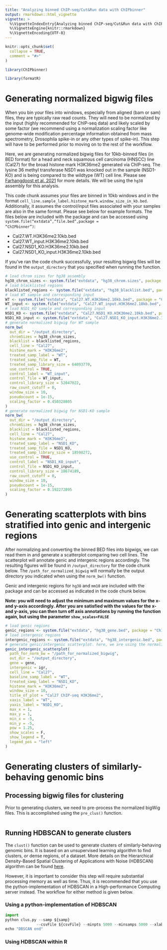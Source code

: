 ```yaml
---
title: "Analyzing binned ChIP-seq/Cut&Run data with ChIPbinner"
output: rmarkdown::html_vignette
vignette: >
  %\VignetteIndexEntry{Analyzing binned ChIP-seq/Cut&Run data with ChIPbinner}
  %\VignetteEngine{knitr::rmarkdown}
  %\VignetteEncoding{UTF-8}
---
```


```r
knitr::opts_chunk$set(
  collapse = TRUE,
  comment = "#>"
)
```

```r
library(ChIPbinner)
```

```r
library(formatR)
```

# Generating normalized bigwig files

When you bin your files into windows, especially from aligned (bam or sam) files, they are typically raw read counts. They will need to be normalized by the input (highly recommended for ChIP-seq data) and likely scaled by some factor (we recommend using a normalization scaling factor like genome-wide modification percentage information obtained from mass spectrometry, Drosophila spike-in or any other types of spike-in). This step will have to be performed prior to moving on to the rest of the workflow.

Here, we are generating normalized bigwig files for 10kb-binned files (in BED format) for a head and neck squamous cell carcinoma (HNSCC) line (Cal27) for the broad histone mark H3K36me2 generated via ChIP-seq. The lysine 36 methyl transferase NSD1 was knocked out in the sample (NSD1-KO) and is being compared to the wildtype (WT) cell line. Please see
<a href="https://www.sciencedirect.com/science/article/pii/S2211124721000826?via%3Dihub">Farhangdoost et al. 2021</a> for more details. We will be using the <code>hg38</code> assembly for this analysis. 

This code chunk assumes your files are binned in 10kb windows and in the format <code>cell_line.sample_label.histone_mark.window_size_in_kb.bed</code>. Additionally, it assumes the control/input files associated with your samples are also in the same format. Please see below for example formats. The files below are included with the package and can be accessed using <code>system.file("extdata","file.bed",package = "ChIPbinner")</code>:
<ul>
<li> Cal27.WT.H3K36me2.10kb.bed</li>
<li> Cal27.WT_input.H3K36me2.10kb.bed</li>
<li> Cal27.NSD1_KO.H3K36me2.10kb.bed</li>
<li> Cal27.NSD1_KO_input.H3K36me2.10kb.bed</li>
</ul>

If you've ran the code chunk successfully, your resulting bigwig files will be found in the <code>output_directory</code> that you specified when running the function.
```r
# load chrom sizes for hg38 assembly
hg38_chrom_sizes <- system.file("extdata", "hg38_chrom.sizes", package = "ChIPbinner")
# load blacklisted regions
blacklisted_regions <- system.file("extdata", "hg38_blacklist.bed", package = "ChIPbinner")
# load WT sample and corresponding input
WT <- system.file("extdata", "Cal27.WT.H3K36me2.10kb.bed", package = "ChIPbinner")
WT_input <- system.file("extdata", "Cal27.WT_input.H3K36me2.10kb.bed", package = "ChIPbinner")
# load NSD1_KO sample and corresponding input
NSD1_KO <- system.file("extdata", "Cal27.NSD1_KO.H3K36me2.10kb.bed", package = "ChIPbinner")
NSD1_KO_input <- system.file("extdata", "Cal27.NSD1_KO_input.H3K36me2.10kb.bed", package = "ChIPbinner")
# generate normalized bigwig for WT sample
norm_bw(
  out_dir = "/output_directory",
  chromSizes = hg38_chrom_sizes,
  blacklist = blacklisted_regions,
  cell_line = "Cal27",
  histone_mark = "H3K36me2",
  treated_samp_label = "WT",
  treated_samp_file = WT,
  treated_samp_library_size = 64093770,
  use_control = TRUE,
  control_label = "WT_input",
  control_file = WT_input,
  control_library_size = 52047022,
  raw_count_cutoff = 0,
  window_size = 10,
  pseudocount = 1e-15,
  scaling_factor = 0.450328805
)
# generate normalized bigwig for NSD1-KO sample
norm_bw(
  out_dir = "/output_directory",
  chromSizes = hg38_chrom_sizes,
  blacklist = blacklisted_regions,
  cell_line = "Cal27",
  histone_mark = "H3K36me2",
  treated_samp_label = "NSD1_KO",
  treated_samp_file = NSD1_KO,
  treated_samp_library_size = 18598272,
  use_control = TRUE,
  control_label = "NSD1_KO_input",
  control_file = NSD1_KO_input,
  control_library_size = 18674189,
  raw_count_cutoff = 0,
  window_size = 10,
  pseudocount = 1e-15,
  scaling_factor = 0.192272095
)
```

# Generating scatterplots with bins stratified into genic and intergenic regions

After normalizing and converting the binned BED files into bigwigs, we can read them in and generate a scatterplot comparing two cell lines. The scatterplot will annotate genic and intergenic regions accordingly. The resulting figures will be found in <code>/output_directory</code> for the code chunk below. The <code>/path_for_normalized_bigwig</code> will normally be the output directory you indicated when using the <code>norm_bw()</code> function. 

Genic and intergenic regions for <code>hg38</code> and <code>mm10</code> are included with the package and can be accessed as indicated in the code chunk below. 

<b> Note: you will need to adjust the minimum and maximum values for the x- and y-axis accordingly. After you are satisfied with the values for the x- and y-axis, you can then turn off axis annotations by running the function again, but using the parameter <code>show_scales=FALSE</code></b>
```r
# load genic regions
genic_regions <- system.file("extdata", "hg38_gene.bed", package = "ChIPbinner")
# load intergenic regions
intergenic_regions <- system.file("extdata", "hg38_intergenic.bed", package = "ChIPbinner")
# generate genic/intergenic scatterplot. here, we are using the normalized bigwigs generated from the previous section. Hence, we will need to indicate the directory where these bigwigs are found.
genic_intergenic_scatterplot(
  path_for_norm_bw = "/path_for_normalized_bigwig",
  out_dir = "/output_directory",
  gene = gene,
  intergenic = igr,
  cell_line = "Cal27",
  baseline_samp_label = "WT",
  treated_samp_label = "NSD1_KO",
  histone_mark = "H3K36me2",
  window_size = 10,
  title_of_plot = "Cal27 ChIP-seq H3K36me2",
  xaxis_label = "WT",
  yaxis_label = "NSD1_KO",
  max_x = 1,
  max_y = 1,
  min_x = -5,
  min_y = -5,
  pow = 1.25,
  show_scales = F,
  show_legend = T,
  legend_pos = "left"
)
```

# Generating clusters of similarly-behaving genomic bins

## Processing bigwig files for clustering

Prior to generating clusters, we need to pre-process the normalized bigWig files. This is accomplished using the <code>pre_clus()</code> function. 
```r
```

## Running HDBSCAN to generate clusters

The <code>clust()</code> function can be used to generate clusters of similarly-behaving genomic bins. It is based on an unsupervised learning algorithm to find clusters, or dense regions, of a dataset. More details on the Hierarchical Density-Based Spatial Clustering of Applications with Noise (HDBSCAN) algorithm can be found <a href="https://hdbscan.readthedocs.io/en/latest/index.html">here</a>.

However, it is important to consider this step will require substantial processing memory as well as time. Thus, it is recommended that you use the python-implementation of HDBSCAN in a High-performance Computing server instead. The workflow for either method is given below.

### Using a python-implementation of HDBSCAN
```python
import 
python clus.py --samp ${samp} 
              --csvFile ${csvFile} --minpts 5000 --minsamps 5000 --xlab ${xlab} --ylab ${ylab} --logfile ${log}
echo "DBSCAN end"
```

### Using HDBSCAN within R
```r

```

